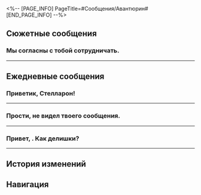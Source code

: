 <%-- [PAGE_INFO]
PageTitle=#Сообщения/Авантюрин#
[END_PAGE_INFO] --%>
{{Сообщение Инфобокс
|id          = 1304
|Изображение = Персонаж Авантюрин Иконка.png
|Тип         = Персонаж
|Отправитель = Авантюрин
|Описание    = Делаю Прыжки за вас. Надёжно.
|Фракция     = Корпорация межзвёздного мира
}}

==Сюжетные сообщения==
===Мы согласны с тобой сотрудничать.===
{{Сообщения
|условие_получения = 
|текст =
:{Выбор} Мы согласны.
:'''(Первопроходец):''' Мы согласны с тобой сотрудничать.
:'''Авантюрин:''' О, как здорово. Не ожидал, что вы так быстро согласитесь.
:'''Авантюрин:''' Теперь мы в одной лодке.
:'''Авантюрин:''' Вот небольшой подарок! Надеюсь, мы сработаемся.
:{{Диалог|Предупреждение}} [Перевод] 100 000 кредитов
:{Выбор} Огромное спасибо!
::'''(Первопроходец):''' Спасибо-спасибо.
::'''(Первопроходец):''' Очень щедро, спасибо.
:{Выбор} Не стоило так тратиться.
::'''(Первопроходец):''' Не стоило так тратиться.
::'''(Первопроходец):''' На этот раз я приму подарок, но больше так не делай.
:{Выбор} И это всё?
::'''(Первопроходец):''' И это всё?
::'''(Первопроходец):''' Маловато будет. Давай ещё столько же, богатей. Покажи, на что ты способен!
:'''Авантюрин:''' Ой, я промахнулся просто.
:'''Авантюрин:''' Вот ещё добавлю, на удачу.
:{{Диалог|Предупреждение}} [Перевод] 100 000 кредитов
:'''Авантюрин:''' Как я и думал, Семья решила скрыть эту историю с Зарянкой. Так что пусть это останется между нами.
:'''Авантюрин:''' А вот насчёт второго убийства... Зависит от того, какие отговорки они для вас подготовили.
:'''Авантюрин:''' До встречи, и надеюсь, что вы достойно покажете себя!
}}
----

==Ежедневные сообщения==
===Приветик, {{MC|ж=госпожа|м=господин}} Стелларон!===
{{Сообщения
|условие_получения = 
|текст=
:'''Авантюрин:''' Приветик, {{MC|ж=госпожа|м=господин}} Стелларон!
:{Выбор} Что-о-о? Как это ты мне пишешь??
::'''(Первопроходец):''' Что-о-о? Как это ты мне пишешь??
:{Выбор} Ты ещё жив?
::'''(Первопроходец):''' Ты ещё жив?
:'''Авантюрин:''' Как жаль, что не смогу прочитать твой ответ.
:'''Авантюрин:''' Это отложенные сообщения.
:'''Авантюрин:''' Когда ты получишь их, наши разногласия наверняка сгладятся.
:'''Авантюрин:''' Если всё будет хорошо, то мы ещё встретимся.
:'''Авантюрин:''' Но кто знает... Мне тоже не всегда везёт.
:'''Авантюрин:''' Прощай, друг мой. Авантюрин выражает тебе огромную благодарность и высочайшее уважение.
:'''Авантюрин:''' Приятного тебе путешествия.
:{Выбор} До скорой встречи.
::'''(Первопроходец):''' До скорой встречи. Надеюсь, увидимся ещё.
:{Выбор} Рассчитаемся, когда вернёшься.
::'''(Первопроходец):''' Рассчитаемся, когда вернёшься.
:{Выбор} Даже не думай возвращаться.
::'''(Первопроходец):''' Даже не думай возвращаться.
:{{Диалог|Предупреждение}} Ошибка отправки сообщения.
:{{Диалог|Предупреждение}} Пользователь в настоящее время недоступен. Попробуйте позднее.
}}
----

===Прости, не видел твоего сообщения.===
{{Сообщения
|условие_получения = 
|текст=
:'''Авантюрин:''' Прости, не видел твоего сообщения.
:'''Авантюрин:''' Моя миссия на Пенаконии выполнена. Наконец могу и смартфон достать.
:'''Авантюрин:''' Как будто за решёткой побывал.
:{Выбор} Хорошо, что ты в порядке.
::'''(Первопроходец):''' Ты в порядке, и хорошо.
::'''Авантюрин:''' Ха-ха, мило с твоей стороны.
:{Выбор} Ты куда делся?
::'''(Первопроходец):''' Ты куда делся?
::'''Авантюрин:''' Долго печатать, как-нибудь расскажу.
:{Выбор} Тогда бывай.
::'''(Первопроходец):''' Тогда бывай. Будем считать, что всё закончилось.
::'''Авантюрин:''' Ха-ха, узнаю тебя.
:'''Авантюрин:''' Раз уж нечем заняться, не сыграть ли нам в кости, чтобы чувства не притупились?
:'''Авантюрин:''' Если выбросишь не меньше, чем я, расскажу тебе, что случилось после заварушки в кинотеатре.
:{Выбор} Ладно, бросай.
::'''(Первопроходец):''' Ладно, бросай.
::'''Авантюрин:''' Начнём.
::{{Диалог|Предупреждение}} Пользователь Авантюрин выбрасывает 3
::'''Авантюрин:''' Твоя очередь. У тебя хорошие шансы.
::{Выбор} Небрежно бросить кости.
:::'''(Первопроходец):''' Ну и ладно.
:::{{Диалог|Предупреждение}} Пользователь (Первопроходец) выбрасывает 2
:::'''Авантюрин:''' Хочешь бросить ещё раз? Правилами не запрещено.
:::{Выбор} Бросить ещё раз.
:::'''(Первопроходец):''' Тогда ещё раз.
:::{{Диалог|Предупреждение}} Пользователь (Первопроходец) выбрасывает 6
:::'''(Первопроходец):''' Рассказывай.
:::'''Авантюрин:''' Повезло тебе.
::{Выбор} Яростно бросить кости.
:::'''(Первопроходец):''' Больше хочу!
:::{{Диалог|Предупреждение}} Пользователь (Первопроходец) выбрасывает 4
:::'''(Первопроходец):''' Больше, чем у тебя. Рассказывай.
::'''Авантюрин:''' Приняв удар клинка эманатора, я вошёл в неизвестную мне бескрайнюю реку.
::'''Авантюрин:''' Мне показалось, что я дошёл до края своей жизни.
::'''Авантюрин:''' Но... как видишь, к моей радости, я всё ещё жив.
::{{Диалог|Предупреждение}} Пользователь Авантюрин выбрасывает 1
::'''Авантюрин:''' Теперь ты.
::{Выбор} Небрежно бросить кости.
:::'''(Первопроходец):''' Кажется, удача на моей стороне.
:::{{Диалог|Предупреждение}} Пользователь (Первопроходец) выбрасывает 5
:::'''(Первопроходец):''' А дальше?
::{Выбор} Яростно бросить кости.
:::'''(Первопроходец):''' Победа моя!
:::{{Диалог|Предупреждение}} Пользователь (Первопроходец) выбрасывает 6
:::'''(Первопроходец):''' А что потом?
::'''Авантюрин:''' Когда вам открылись подводные тайны Пенаконии, я тоже погрузился в первозданные грёзы. Опорный камень Сохранения, что защищал меня от Небытия, раздробился на мелкие кусочки.
::'''Авантюрин:''' К счастью, я встретил Рыцаря Красоты, который меня спас.
::{{Диалог|Предупреждение}} Пользователь Авантюрин выбрасывает 1
::'''Авантюрин:''' Бросай. Правила есть правила.
::{Выбор} Небрежно бросить кости.
:::'''(Первопроходец):''' Ничего сложного.
:::{{Диалог|Предупреждение}} Пользователь (Первопроходец) выбрасывает 2
:::'''Авантюрин:''' А тебе везёт.
::{Выбор} Яростно бросить кости.
:::'''(Первопроходец):''' Дальше рассказывай.
:::{{Диалог|Предупреждение}} Пользователь (Первопроходец) выбрасывает 6
:::'''Авантюрин:''' Молодчина.
::'''Авантюрин:''' А дальше вы раскрыли всю правду. Топаз и Яшма взяли на себя все дела на Пенаконии, а я начал наслаждаться отпуском.
::'''Авантюрин:''' Ох, в последнее время постоянно снятся кошмары, просыпаюсь в холодном поту.
::'''Авантюрин:''' Повезло ещё, что КММ отправила Доктора Хаоса. После осмотра мне полегчало.
::'''Авантюрин:''' Вот и всё. Это твоё везение из меня вытянуло историю целиком.
::{Выбор} Ты нарочно?
:::'''(Первопроходец):''' Я {{MC|ж=знала|м=знал}}, что ты поддаёшься. Не стыдно?
::{Выбор} Нравится тебе проигрывать?
:::'''(Первопроходец):''' Нравится тебе проигрывать? Опять меня одурачил.
::'''Авантюрин:''' В мире грёз народу полно, а друзей мало. Приходится что-то придумывать.
::'''Авантюрин:''' Спасибо за компанию. Надеюсь, не сильно отвлёк.
:{Выбор} Да ну.
::'''(Первопроходец):''' Да ну.
::'''Авантюрин:''' Жаль. Я думал, тебе понравится.
::'''Авантюрин:''' Ну и ладно, не так уж и важно.
:'''Авантюрин:''' Пойду поищу развлечений где-нибудь ещё. До встречи.
}}
----

===Привет, {{MC|ж=подруга|м=друг}}. Как делишки?===
{{Сообщения
|условие_получения = 
|текст=
:'''Авантюрин:''' Привет, {{MC|ж=подруга|м=друг}}. Как делишки?
:'''Авантюрин:''' На Пенаконии открылась новая лавка - «Космическая суперзвезда», я зашёл поглазеть.
:'''Авантюрин:''' Здесь столько всего интересного.
:{Выбор} А? Хочешь мне что-то купить?
::'''(Первопроходец):''' А? Хочешь мне что-то купить?
::'''Авантюрин:''' Хотелось бы сначала узнать, что тебе нравится.
::'''Авантюрин:''' В «Космическую суперзвезду» стекаются сокровища со всей вселенной. Каждый товар от лучших дизайнеров.
::'''Авантюрин:''' И что самое важное - все они безупречны и сделаны из высококачественных материалов. Настоящие находки.
::'''Авантюрин:''' Вот, например, пижамы из коллекции «Горизонт»: они сделаны из особого материала, который охлаждает летом и согревает зимой. Очень удобно.
::'''Авантюрин:''' Пижама прекрасно снимает усталость после долгой дороги.
::'''Авантюрин:''' Или же перламутровые перчатки из коллекции «Алмаз ночи», последняя работа дизайнера Ван Джага. Всего во вселенной было выпущено девяносто пар, и все они были распроданы. Они идеально подходят для банкетов и других особых мероприятий.
::'''Авантюрин:''' Такие, конечно, сгодятся и для дальних путешествий, ведь они красивые и притягивают взгляды.
::'''Авантюрин:''' А плащ из коллекции «Беспилотник» - просто непреходящая классика!
::'''Авантюрин:''' И вот ты стоишь в этом плаще на краю обрыва, космический шторм, завывая, треплет подол... Именно из-за этой сцены поколение Безымянных и тех, кто хотят присоединиться к ним, выбирали «Беспилотник».
::'''Авантюрин:''' Так что тебе взять?
::'''Авантюрин:''' Я иду на кассу. Как раз всё вместе и куплю.
::{Выбор} Давай что-то одно.
:::'''(Первопроходец):''' Ну давай что-то одно.
:::{Выбор} Пижаму.
::::'''(Первопроходец):''' Мне пижаму из коллекции «Горизонт».
::::'''Авантюрин:''' Купил.
::::'''Авантюрин:''' Скажу, чтобы тебе отправили.
::::'''Авантюрин:''' Пусть в долгие космические ночи тебе снятся прекрасные сны.
:::{Выбор} Перчатки.
::::'''(Первопроходец):''' Мне перчатки из коллекции «Алмаз ночи».
::::'''Авантюрин:''' Купил.
::::'''Авантюрин:''' Скажу, чтобы тебе отправили.
::::'''Авантюрин:''' Пусть теперь все смотрят на тебя в восхищении.
:::{Выбор} Плащ.
::::'''(Первопроходец):''' Мне плащ из коллекции «Беспилотник».
::::'''Авантюрин:''' Купил.
::::'''Авантюрин:''' Скажу, чтобы тебе отправили.
::::'''Авантюрин:''' Уверен, ты будешь круто в нём выглядеть. Не забудь отправить мне фото.
::{Выбор} Я всё хочу.
:::'''(Первопроходец):''' Я всё хочу.
:::'''Авантюрин:''' Так и надо! Все свои!
:::'''Авантюрин:''' Купил.
:::'''Авантюрин:''' Это всё пригодится тебе в путешествиях.
::{Выбор} Мне ничего не надо.
:::'''(Первопроходец):''' Мне ничего не надо.
:::'''Авантюрин:''' Жаль... Я уже всё купил.
:::'''Авантюрин:''' Если передумаешь - скажи.
:{Выбор} Не интересно. Пока.
::'''(Первопроходец):''' А я тут причём? Меня такое не интересует.
::'''Авантюрин:''' Ясно.
::'''Авантюрин:''' Если получится, давай как-нибудь вместе сходим. Это весело.
::'''Авантюрин:''' Больше не буду тебя отвлекать.
::'''Авантюрин:''' [[Файл:Пом-Пом Стикер 26.png|80px]]
}}
----

==История изменений==
{{История изменений|2.7}}

==Навигация==
{{Сообщения Навбокс}}